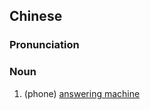 {{also|留言机}}
==Chinese==
{{zh-forms|s=留言机|type=21}}

===Pronunciation===
{{zh-pron
|m=liúyánjī
|c=lau4 jin4 gei1
|cat=n
}}

===Noun===
{{zh-noun}}

# (phone) [[answering machine]]